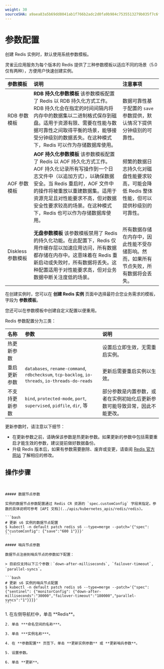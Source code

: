 ```yaml
---
weight: 30
sourceSHA: a9aea83a5b69dd8041ab1f766b2adc2d0fa9b984c7535513279b035f7c6fc3eb
---
```


# 参数配置

创建 Redis 实例时，默认使用系统参数模板。

灵雀云应用服务为每个版本的 Redis 提供了三种参数模板以适应不同的场景（5.0 仅有两种），方便用户快速创建实例。

| 参数模板          | 说明                                                                                                                                                                                                                                                                                                                                                                                                                                                                                              | 注意事项                                                                                                                                            |
| :---------------- | :------------------------------------------------------------------------------------------------------------------------------------------------------------------------------------------------------------------------------------------------------------------------------------------------------------------------------------------------------------------------------------------------------------------------------------------------------------------------------------------------- | :------------------------------------------------------------------------------------------------------------------------------------------------- |
| RDB 参数模板      | **RDB 持久化参数模板** 该参数模板配置了 Redis 以 RDB 持久化方式工作。RDB 持久化会在指定的时间间隔内将内存中的数据集以二进制格式保存到磁盘。适用于资源有限、需要在性能与数据可靠性之间取得平衡的场景，能够接受分钟级别的数据丢失。在这种模式下，Redis 可以作为存储数据库使用。                                                                                   | 数据可靠性基于配置的 `save` 参数提供，默认情况下提供分钟级别的可靠性。                                                                        |
| AOF 参数模板      | **AOF 持久化参数模板** 该参数模板配置了 Redis 以 AOF 持久化方式工作。AOF 持久化记录所有写操作到一个日志文件中（以追加方式），以确保数据安全。当 Redis 重启时，AOF 文件中的操作将被重放以重建数据集。适用于资源充足且对性能要求不高，但对数据安全性要求较高的场景。在这种模式下，Redis 也可以作为存储数据库使用。                                                        | 频繁的数据日志持久化对磁盘性能要求较高，可能会降低 Redis 整体性能，但可以提供秒级别的可靠性。                                                   |
| Diskless 参数模板 | **无盘参数模板** 该参数模板禁用了 Redis 的持久化功能。在此配置下，Redis 仅用作缓存层以加速应用访问，所有数据都存储在内存中。这意味着在 Redis 重新启动或失败时，所有数据将丢失。这种配置适用于对性能要求高，但对业务数据中断关注度低的场景。                                                                                                                  | 所有数据存储在内存中，因此性能不受存储影响。然而，如果所有节点失败，所有数据将会丢失。                                                        |

在创建实例时，您可以在 **创建 Redis 实例** 页面中选择最符合您业务需求的模板，字段为 **参数模板**。

您还可以在参数模板中创建自定义配置以便重用。

Redis 参数配置分为三类：

| 名称                          | 参数                                                                                       | 说明                                                                                                                                 |
| :---------------------------- | :----------------------------------------------------------------------------------------- | :------------------------------------------------------------------------------------------------------------------------------------ |
| 热更新参数                   |                                                                                           | 设置后立即生效，无需重启实例。                                                                                                       |
| 重启更新参数                 | `databases`, `rename-command`, `rdbchecksum`, `tcp-backlog`, `io-threads`, `io-threads-do-reads` | 更新后需要重启实例以生效。                                                                                                         |
| 不支持更新参数               | `bind`, `protected-mode`, `port`, `supervised`, `pidfile`, `dir`, 等                    | 部分参数是内置参数，或者在实例初始化后更新参数可能导致异常，因此不能更改。                                                          |

更新参数时，请注意以下细节：

- 在更新参数之前，请确保该参数是热更新参数。如果更新的参数中包括需要重启才能生效的参数，建议提前做好数据备份。
- 升级 Redis 版本后，如果有参数需要删除、废弃或变更，请查阅 [Redis 官方网站](https://redis.io/topics/config) 了解相应的修改。

## 操作步骤

<Tabs>
  <Tab label="CLI">
    <br />

    ##### 数据节点参数

    实例的数据节点参数配置通过 Redis CR 资源的 `spec.customConfig` 字段来指定。参数的具体说明可参考 [API 文档](../apis/kubernetes_apis/redis/redis)。

    ```bash
    # 更新 s6 实例的数据节点配置
    $ kubectl -n default patch redis s6 --type=merge --patch='{"spec": {"customConfig": {"save":"600 1"}}}'
    ```

    ##### 哨兵节点参数

    数据节点注册到哨兵节点的参数如下配置：

    > 目前仅支持以下三个参数：`down-after-milliseconds`, `failover-timeout`, `parallel-syncs`。

    ```bash
    # 更新 s6 实例的哨兵节点配置
    $ kubectl -n default patch redis s6 --type=merge --patch='{"spec": {"sentinel": {"monitorConfig": {"down-after-milliseconds":"30000","failover-timeout":"180000","parallel-syncs":"1"}}}}'
    ```
  </Tab>

  <Tab label="Web Console">
    1. 在左侧导航栏中，单击 **Redis**。

    2. 单击 ***命名空间的名称***。

    3. 单击 ***实例名称***。

    4. 在 **参数配置** 页签下，单击 **更新实例参数** 或 **更新哨兵参数**。

    5. 设置参数。

    6. 单击 **更新**。
  </Tab>
</Tabs>
